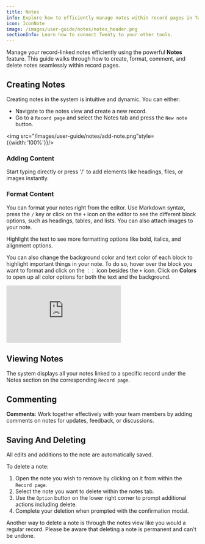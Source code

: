 ```yaml
---
title: Notes
info: Explore how to efficiently manage notes within record pages in Twenty, including procedures for creating, formatting, commenting, saving, and deleting notes.
icon: IconNote
image: /images/user-guide/notes/notes_header.png
sectionInfo: Learn how to connect Twenty to your other tools.
---
```


Manage your record-linked notes efficiently using the powerful **Notes** feature. This guide walks through how to create, format, comment, and delete notes seamlessly within record pages. 

## Creating Notes

Creating notes in the system is intuitive and dynamic. You can either:

- Navigate to the notes view and create a new record. 
- Go to a `Record page` and select the Notes tab and press the `New note` button.

<img src="/images/user-guide/notes/add-note.png"style={{width:'100%'}}/>


### Adding Content

Start typing directly or press '/' to add elements like headings, files, or images instantly.

### Format Content

You can format your notes right from the editor. Use Markdown syntax, press the `/` key or click on the `+` icon on the editor to see the different block options, such as headings, tables, and lists. You can also attach images to your note.

Highlight the text to see more formatting options like bold, italics, and alignment options. 

You can also change the background color and text color of each block to highlight important things in your note. To do so, hover over the block you want to format and click on the `⋮⋮` icon besides the `+` icon. Click on <b>Colors</b> to open up all color options for both the text and the background.

<div style={{padding:'69.01% 0 0 0', position:'relative', margin: '32px 0px 0px'}}>
  <iframe 
    src="https://player.vimeo.com/video/927896302?autoplay=1&loop=1&autopause=0&background=1&amp;app_id=58479" 
    frameBorder="0" 
    allow="autoplay; fullscreen; picture-in-picture; clipboard-write" 
    style={{
      position:'absolute',
      top:0,
      left:0,
      width:'100%',
      height:'100%',
      borderRadius: '16px', 
      border:'2px solid black'
    }}
    title="Export data"
  ></iframe>
</div>
<script src="https://player.vimeo.com/api/player.js"></script>

## Viewing Notes

The system displays all your notes linked to a specific record under the Notes section on the corresponding `Record page`.

## Commenting
**Comments**: Work together effectively with your team members by adding comments on notes for updates, feedback, or discussions.

## Saving And Deleting

All edits and additions to the note are automatically saved. 

To delete a note:

1. Open the note you wish to remove by clicking on it from within the `Record page`.
2. Select the note you want to delete within the notes tab.
3. Use the `Option` button on the lower right corner to prompt additional actions including delete.
4. Complete your deletion when prompted with the confirmation modal.

Another way to delete a note is through the notes view like you would a regular record. Please be aware that deleting a note is permanent and can't be undone.

<ArticleEditContent></ArticleEditContent>